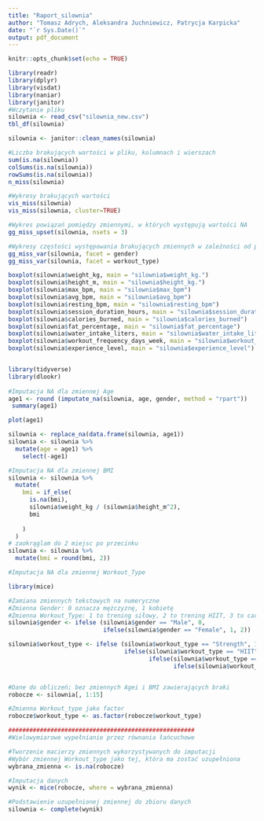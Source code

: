 ```yaml
---
title: "Raport_silownia"
author: "Tomasz Adrych, Aleksandra Juchniewicz, Patrycja Karpicka"
date: "`r Sys.Date()`"
output: pdf_document
---
```


```r
knitr::opts_chunk$set(echo = TRUE)
```


```r
library(readr)
library(dplyr)
library(visdat)
library(naniar)
library(janitor)
#Wczytanie pliku
silownia <- read_csv("silownia_new.csv")
tbl_df(silownia)

silownia <- janitor::clean_names(silownia)

#Liczba brakujących wartości w pliku, kolumnach i wierszach
sum(is.na(silownia))
colSums(is.na(silownia))
rowSums(is.na(silownia))
n_miss(silownia)

#Wykresy brakujących wartości 
vis_miss(silownia)
vis_miss(silownia, cluster=TRUE)

#Wykres powiązań pomiędzy zmiennymi, w których występują wartości NA 
gg_miss_upset(silownia, nsets = 3)

#Wykresy częstości występowania brakujących zmiennych w zależności od płci i rodzaju ćwiczeń
gg_miss_var(silownia, facet = gender)
gg_miss_var(silownia, facet = workout_type)

```

```r
boxplot(silownia$weight_kg, main = "silownia$weight_kg.")
boxplot(silownia$height_m, main = "silownia$height_kg.")
boxplot(silownia$max_bpm, main = "silownia$max_bpm")
boxplot(silownia$avg_bpm, main = "silownia$avg_bpm")
boxplot(silownia$resting_bpm, main = "silownia$resting_bpm")
boxplot(silownia$session_duration_hours, main = "silownia$session_duration_hours.")
boxplot(silownia$calories_burned, main = "silownia$calories_burned")
boxplot(silownia$fat_percentage, main = "silownia$fat_percentage")
boxplot(silownia$water_intake_liters, main = "silownia$water_intake_liters.")
boxplot(silownia$workout_frequency_days_week, main = "silownia$workout_frequency_days_week")
boxplot(silownia$experience_level, main = "silownia$experience_level")

```

```r

```

```r
library(tidyverse)
library(dlookr)
 
#Imputacja NA dla zmiennej Age
age1 <- round (imputate_na(silownia, age, gender, method = "rpart"))
 summary(age1)

plot(age1)

silownia <- replace_na(data.frame(silownia, age1))
silownia <- silownia %>% 
  mutate(age = age1) %>%
    select(-age1)

#Imputacja NA dla zmiennej BMI
silownia <- silownia %>%
  mutate(
    bmi = if_else(
      is.na(bmi),                                                
      silownia$weight_kg / (silownia$height_m^2),        
      bmi                                                        
      
    )
  )
# zaokrąglam do 2 miejsc po przecinku 
silownia <- silownia %>%
  mutate(bmi = round(bmi, 2))

#Imputacja NA dla zmiennej Workout_Type

library(mice)

#Zamiana zmiennych tekstowych na numeryczne 
#Zmienna Gender: 0 oznacza mężczyznę, 1 kobietę
#Zmienna Workout_Type: 1 to trening siłowy, 2 to trening HIIT, 3 to cardio, a 4 oznacza yogę
silownia$gender <- ifelse (silownia$gender == "Male", 0, 
                           ifelse(silownia$gender == "Female", 1, 2))

silownia$workout_type <- ifelse (silownia$workout_type == "Strength", 1, 
                                 ifelse(silownia$workout_type == "HIIT", 2, 
                                        ifelse(silownia$workout_type == "Cardio", 3,
                                               ifelse(silownia$workout_type == "Yoga", 4, 5))))


#Dane do obliczeń; bez zmiennych Agei i BMI zawierających braki
robocze <- silownia[, 1:15]

#Zmienna Workout_type jako factor
robocze$workout_type <- as.factor(robocze$workout_type)

#####################################################
#Wielowymiarowe wypełnianie przez równania łańcuchowe 

#Tworzenie macierzy zmiennych wykorzystywanych do imputacji
#Wybór zmiennej Workout_type jako tej, która ma zostać uzupełniona
wybrana_zmienna <- is.na(robocze)

#Imputacja danych
wynik <- mice(robocze, where = wybrana_zmienna)

#Podstawienie uzupełnionej zmiennej do zbioru danych
silownia <- complete(wynik)

```